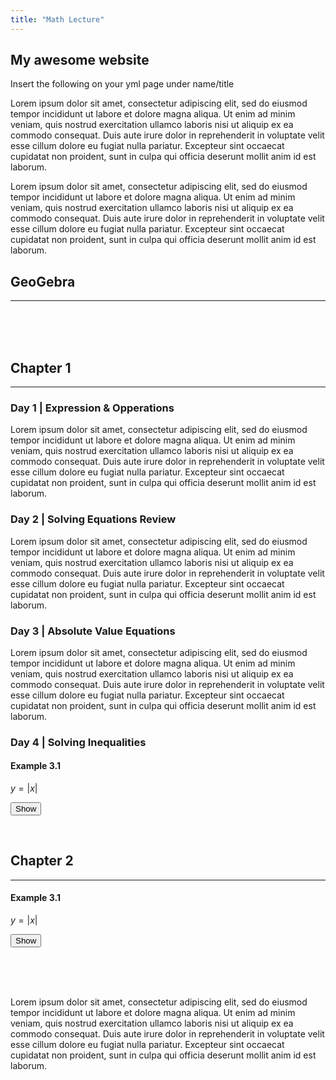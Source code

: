 ```yaml
---
title: "Math Lecture"
---
```


<!-- JavaScript Scripts -->
<script src="https://ajax.googleapis.com/ajax/libs/jquery/3.3.1/jquery.min.js"></script>
<script src="https://cdn.geogebra.org/apps/deployggb.js"></script>
<script src="javascript.js"></script>

<!-- CSS Style Scripts -->
<style>.hidden-content{display: none;}</style>

<!-- Home Page Title -->
## My awesome website

Insert the following on your yml page under name/title 

Lorem ipsum dolor sit amet, consectetur adipiscing elit, sed do eiusmod tempor incididunt ut labore et dolore magna aliqua. Ut enim ad minim veniam, quis nostrud exercitation ullamco laboris nisi ut aliquip ex ea commodo consequat. Duis aute irure dolor in reprehenderit in voluptate velit esse cillum dolore eu fugiat nulla pariatur. Excepteur sint occaecat cupidatat non proident, sunt in culpa qui officia deserunt mollit anim id est laborum.

Lorem ipsum dolor sit amet, consectetur adipiscing elit, sed do eiusmod tempor incididunt ut labore et dolore magna aliqua. Ut enim ad minim veniam, quis nostrud exercitation ullamco laboris nisi ut aliquip ex ea commodo consequat. Duis aute irure dolor in reprehenderit in voluptate velit esse cillum dolore eu fugiat nulla pariatur. Excepteur sint occaecat cupidatat non proident, sunt in culpa qui officia deserunt mollit anim id est laborum.

<!-- Section GeoGebra -->
## GeoGebra

---

<div id="ggbApplet1"></div>
<br/><br/><br/>

<!-- Section Chapter 1 -->
## Chapter 1

---

<!-- Subsection Day 1 -->
### Day 1 | Expression & Opperations

Lorem ipsum dolor sit amet, consectetur adipiscing elit, sed do eiusmod tempor incididunt ut labore et dolore magna aliqua. Ut enim ad minim veniam, quis nostrud exercitation ullamco laboris nisi ut aliquip ex ea commodo consequat. Duis aute irure dolor in reprehenderit in voluptate velit esse cillum dolore eu fugiat nulla pariatur. Excepteur sint occaecat cupidatat non proident, sunt in culpa qui officia deserunt mollit anim id est laborum.

<!-- Subsection Day 1 -->
### Day 2 | Solving Equations Review

Lorem ipsum dolor sit amet, consectetur adipiscing elit, sed do eiusmod tempor incididunt ut labore et dolore magna aliqua. Ut enim ad minim veniam, quis nostrud exercitation ullamco laboris nisi ut aliquip ex ea commodo consequat. Duis aute irure dolor in reprehenderit in voluptate velit esse cillum dolore eu fugiat nulla pariatur. Excepteur sint occaecat cupidatat non proident, sunt in culpa qui officia deserunt mollit anim id est laborum.

<!-- Subsection Day 1 -->
### Day 3 | Absolute Value Equations

Lorem ipsum dolor sit amet, consectetur adipiscing elit, sed do eiusmod tempor incididunt ut labore et dolore magna aliqua. Ut enim ad minim veniam, quis nostrud exercitation ullamco laboris nisi ut aliquip ex ea commodo consequat. Duis aute irure dolor in reprehenderit in voluptate velit esse cillum dolore eu fugiat nulla pariatur. Excepteur sint occaecat cupidatat non proident, sunt in culpa qui officia deserunt mollit anim id est laborum.

<!-- Subsection Day 1 -->
### Day 4 | Solving Inequalities

<!-- Example -->
#### Example 3.1 

$y = |x|$

<button class="show-button" target="1">Show</button> 
<div id="btn1" class="content-div hidden-content">
$$
	\begin{align}
		0 &= TR - TC \\
		 TC &= TR \\
		TR &= TC  \\
		1.20(q) &= 0.50(q) + 10,000  \\
		1.20(q) -  0.50(q) &= 10,000 \\
		 0.70(q) &= 10,000 \\
		\left[\frac{1}{0.70}\right] 0.70(q) &= 10,000 \left[\frac{1}{0.70}\right] \\
		 q &= \frac{10,000}{0.70} \\
		q &= 14,285
	\end{align}
$$
</div>
<br/>

<!-- Section Chapter 2 -->
## Chapter 2

---

<!-- Example -->
#### Example 3.1 

$y = |x|$

<button class="show-button" target="2">Show</button>
<div id="btn2" class="content-div hidden-content">
$$
	\begin{align}
		0 &= TR - TC \\
		 TC &= TR \\
		TR &= TC  \\
		1.20(q) &= 0.50(q) + 10,000  \\
		1.20(q) -  0.50(q) &= 10,000 \\
		 0.70(q) &= 10,000 \\
		\left[\frac{1}{0.70}\right] 0.70(q) &= 10,000 \left[\frac{1}{0.70}\right] \\
		 q &= \frac{10,000}{0.70} \\
		q &= 14,285
	\end{align}
$$
</div>

<br/><br/><br/>

Lorem ipsum dolor sit amet, consectetur adipiscing elit, sed do eiusmod tempor incididunt ut labore et dolore magna aliqua. Ut enim ad minim veniam, quis nostrud exercitation ullamco laboris nisi ut aliquip ex ea commodo consequat. Duis aute irure dolor in reprehenderit in voluptate velit esse cillum dolore eu fugiat nulla pariatur. Excepteur sint occaecat cupidatat non proident, sunt in culpa qui officia deserunt mollit anim id est laborum.
